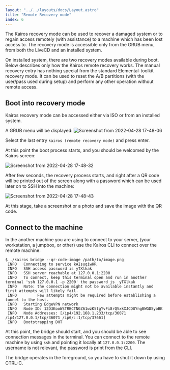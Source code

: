 ```yaml
---
layout: "../../layouts/docs/Layout.astro"
title: "Remote Recovery mode"
index: 6
---
```



The Kairos recovery mode can be used to recover a damaged system or to regain access remotely (with assistance) to a machine which has been lost access to. The recovery mode is accessible only from the GRUB menu, from both the LiveCD and an installed system.

<Info>
On installed system, there are two recovery modes available during boot. Below describes only how the Kairos remote recovery works. The manual recovery entry has nothing special from the standard Elemental-toolkit recovery mode. It can be used to reset the A/B partitions (with the user/pass used during setup) and perform any other operation without remote access.
</Info>

## Boot into recovery mode

Kairos recovery mode can be accessed either via ISO or from an installed system.

A GRUB menu will be displayed:
![Screenshot from 2022-04-28 17-48-06](https://user-images.githubusercontent.com/2420543/165800177-3e4cccd8-f67c-43a2-bd88-329478539400.png)

Select the last entry `kairos (remote recovery mode)` and press enter.

At this point the boot process starts, and you should be welcomed by the Kairos screen:

![Screenshot from 2022-04-28 17-48-32](https://user-images.githubusercontent.com/2420543/165800182-9aa29c90-09e9-4c53-b3c7-c8ced262e3ac.png)

After few seconds, the recovery process starts, and right after a QR code will be printed out of the screen along with a password which can be used later on to SSH into the machine:

![Screenshot from 2022-04-28 17-48-43](https://user-images.githubusercontent.com/2420543/165800187-4d2fe04e-c501-4ad8-a29f-32a0110eaa72.png)

At this stage, take a screenshot or a photo and save the image with the QR code.

## Connect to the machine

In the another machine you are using to connect to your server, (your workstation, a jumpbox, or other) use the Kairos CLI to connect over the remote machine:

```
$ ./kairos bridge --qr-code-image /path/to/image.png
 INFO   Connecting to service kAIsuqiwKR
 INFO   SSH access password is yTXlkak
 INFO   SSH server reachable at 127.0.0.1:2200
 INFO   To connect, keep this terminal open and run in another terminal 'ssh 127.0.0.1 -p 2200' the password is  yTXlkak
 INFO   Note: the connection might not be available instantly and first attempts will likely fail.
 INFO         Few attempts might be required before establishing a tunnel to the host.
 INFO   Starting EdgeVPN network
 INFO   Node ID: 12D3KooWSTRBCTNGZ61wzK5tgYvFi8rQVxkXJCDUYngBWGDSyoBK
 INFO   Node Addresses: [/ip4/192.168.1.233/tcp/36071 /ip4/127.0.0.1/tcp/36071 /ip6/::1/tcp/37661]
 INFO   Bootstrapping DHT
```

At this point, the bridge should start, and you should be able to see connection messages in the terminal. You can connect to the remote machine by using `ssh` and pointing it locally at `127.0.0.1:2200`. The username is not relevant, the password is print from the CLI.

The bridge operates in the foreground, so you have to shut it down by using CTRL-C.
